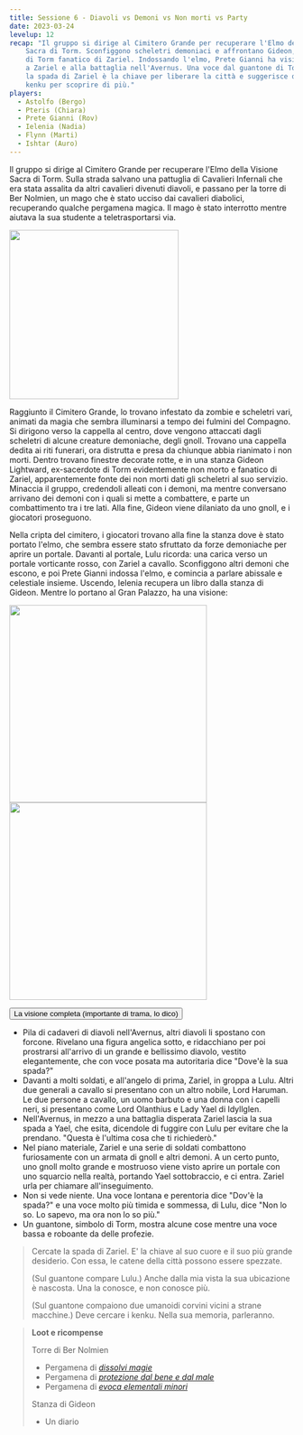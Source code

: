 ```yaml
---
title: Sessione 6 - Diavoli vs Demoni vs Non morti vs Party
date: 2023-03-24
levelup: 12
recap: "Il gruppo si dirige al Cimitero Grande per recuperare l'Elmo della Visione
    Sacra di Torm. Sconfiggono scheletri demoniaci e affrontano Gideon, un ex-sacerdote
    di Torm fanatico di Zariel. Indossando l'elmo, Prete Gianni ha visioni legate
    a Zariel e alla battaglia nell'Avernus. Una voce dal guantone di Torm rivela che
    la spada di Zariel è la chiave per liberare la città e suggerisce di cercare i
    kenku per scoprire di più."
players:
  - Astolfo (Bergo)
  - Pteris (Chiara)
  - Prete Gianni (Rov)
  - Ielenia (Nadia)
  - Flynn (Marti)
  - Ishtar (Auro)
---
```


Il gruppo si dirige al Cimitero Grande per recuperare l'Elmo della Visione Sacra di Torm. Sulla strada salvano una pattuglia di Cavalieri Infernali che era stata assalita da altri cavalieri divenuti diavoli, e passano per la torre di Ber Nolmien, un mago che è stato ucciso dai cavalieri diabolici, recuperando qualche pergamena magica. Il mago è stato interrotto mentre aiutava la sua studente a teletrasportarsi via.

<Image src="https://5e.tools/img/adventure/BGDIA/026-jkxip-02-01.png" inferSize height="300px" alt="" />

Raggiunto il Cimitero Grande, lo trovano infestato da zombie e scheletri vari, animati da magia che sembra illuminarsi a tempo dei fulmini del Compagno. Si dirigono verso la cappella al centro, dove vengono attaccati dagli scheletri di alcune creature demoniache, degli gnoll. Trovano una cappella dedita ai riti funerari, ora distrutta e presa da chiunque abbia rianimato i non morti. Dentro trovano finestre decorate rotte, e in una stanza Gideon Lightward, ex-sacerdote di Torm evidentemente non morto e fanatico di Zariel, apparentemente fonte dei non morti dati gli scheletri al suo servizio. Minaccia il gruppo, credendoli alleati con i demoni, ma mentre conversano arrivano dei demoni con i quali si mette a combattere, e parte un combattimento tra i tre lati. Alla fine, Gideon viene dilaniato da uno gnoll, e i giocatori proseguono.

Nella cripta del cimitero, i giocatori trovano alla fine la stanza dove è stato portato l'elmo, che sembra essere stato sfruttato da forze demoniache per aprire un portale. Davanti al portale, Lulu ricorda: una carica verso un portale vorticante rosso, con Zariel a cavallo. Sconfiggono altri demoni che escono, e poi Prete Gianni indossa l'elmo, e comincia a parlare abissale e celestiale insieme. Uscendo, Ielenia recupera un libro dalla stanza di Gideon. Mentre lo portano al Gran Palazzo, ha una visione:

<Image src="https://5e.tools/img/adventure/BGDIA/039-637001885543345186.png" inferSize height="350px" alt="" /> <Image src="https://pbs.twimg.com/media/EerMRvtXYAAsz4B?format=png&name=medium" inferSize height="350px" alt="" />

<button type="button" class="collapsible coll-secondary">La visione completa (importante di trama, lo dico)</button>
<div class="collapsible-content hidden" markdown="1">

- Pila di cadaveri di diavoli nell'Avernus, altri diavoli li spostano con forcone. Rivelano una figura angelica sotto, e ridacchiano per poi prostrarsi all'arrivo di un grande e bellissimo diavolo, vestito elegantemente, che con voce posata ma autoritaria dice "Dove'è la sua spada?"
- Davanti a molti soldati, e all'angelo di prima, Zariel, in groppa a Lulu. Altri due generali a cavallo si presentano con un altro nobile, Lord Haruman. Le due persone a cavallo, un uomo barbuto e una donna con i capelli neri, si presentano come Lord Olanthius e Lady Yael di Idyllglen.
- Nell'Avernus, in mezzo a una battaglia disperata Zariel lascia la sua spada a Yael, che esita, dicendole di fuggire con Lulu per evitare che la prendano. "Questa è l'ultima cosa che ti richiederò."
- Nel piano materiale, Zariel e una serie di soldati combattono furiosamente con un armata di gnoll e altri demoni. A un certo punto, uno gnoll molto grande e mostruoso viene visto aprire un portale con uno squarcio nella realtà, portando Yael sottobraccio, e ci entra. Zariel urla per chiamare all'inseguimento.
- Non si vede niente. Una voce lontana e perentoria dice "Dov'è la spada?" e una voce molto più timida e sommessa, di Lulu, dice "Non lo so. Lo sapevo, ma ora non lo so più."
- Un guantone, simbolo di Torm, mostra alcune cose mentre una voce bassa e roboante da delle profezie. 

</div>

> Cercate la spada di Zariel. E' la chiave al suo cuore e il suo più grande desiderio. Con essa, le catene della città possono essere spezzate. 
>
> <span style="font-style: normal">(Sul guantone compare Lulu.)</span> Anche dalla mia vista la sua ubicazione è nascosta. Una la conosce, e non conosce più.
>
> <span style="font-style: normal">(Sul guantone compaiono due umanoidi corvini vicini a strane macchine.)</span> Deve cercare i kenku. Nella sua memoria, parleranno.

> **Loot e ricompense**
> 
> Torre di Ber Nolmien
> - Pergamena di [*dissolvi magie*](https://dungeonsanddragons.fandom.com/it/wiki/Dissolvi_Magie)
> - Pergamena di [*protezione dal bene e dal male*](https://dungeonsanddragons.fandom.com/it/wiki/Protezione_dal_Bene_e_dal_Male)
> - Pergamena di [*evoca elementali minori*](https://dungeonsanddragons.fandom.com/it/wiki/Evoca_Elementali_Minori)
>
> Stanza di Gideon
> - Un diario
